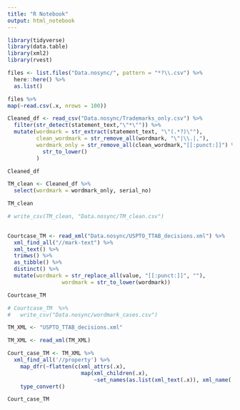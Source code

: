```yaml
---
title: "R Notebook"
output: html_notebook
---
```


```r
library(tidyverse)
library(data.table)
library(xml2)
library(rvest)
```

```r
files <- list.files("Data.nosync/", pattern = "*?\\.csv") %>% 
  here::here() %>% 
  as.list()

files %>% 
map(~read.csv(.x, nrows = 100))
```

```r
Cleaned_df <- read_csv("Data.nosync/Trademarks_only.csv") %>% 
  filter(str_detect(statement_text,"\"*\"")) %>% 
  mutate(wordmark = str_extract(statement_text, "\"(.*?)\""),
         clean_wordmark = str_remove_all(wordmark, "\"|\\.|,"),
         wordmark_only = str_remove_all(clean_wordmark,"[[:punct:]]") %>%
           str_to_lower()
         )

Cleaned_df
```


```r
TM_clean <- Cleaned_df %>%
  select(wordmark = wordmark_only, serial_no)

TM_clean 

# write_csv(TM_clean, "Data.nosync/TM_clean.csv")
  
```

```r
Courtcase_TM <- read_xml("Data.nosync/USPTO_TTAB_decisions.xml") %>% 
  xml_find_all("//mark-text") %>% 
  xml_text() %>% 
  trimws() %>%
  as_tibble() %>% 
  distinct() %>% 
  mutate(wordmark = str_replace_all(value, "[[:punct:]]", ""),
                 wordmark = str_to_lower(wordmark))

Courtcase_TM

# Courtcase_TM  %>% 
#   write_csv("Data.nosync/wordmark_cases.csv")
```

```r
TM_XML <- "USPTO_TTAB_decisions.xml"

TM_XML <- read_xml(TM_XML)

Court_case_TM <- TM_XML %>% 
  xml_find_all('//property') %>% 
    map_dfr(~flatten(c(xml_attrs(.x), 
                       map(xml_children(.x), 
                           ~set_names(as.list(xml_text(.x)), xml_name(.x)))))) %>%
    type_convert()

Court_case_TM 
```

